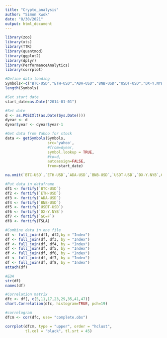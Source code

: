 ```yaml
---
title: "Crypto_analysis"
author: "Simon Kwok"
date: "8/30/2021"
output: html_document
---
```


```r
library(zoo)
library(xts)
library(TTR)
library(quantmod)
library(ggplot2)
library(dplyr)
library(PerformanceAnalytics)
library(corrplot)

```

```r
#Define data loading
Symbols<-c("BTC-USD","ETH-USD","ADA-USD","BNB-USD","USDT-USD","DX-Y.NYB","GC=F","TSLA")
length(Symbols)

#Set start date
start_date=as.Date("2014-01-01")

#Set date
d <- as.POSIXlt(as.Date(Sys.Date()))
dyear <- d
dyear$year <- dyear$year-1

#Get data from Yahoo for stock
data <- getSymbols(Symbols,
                   src='yahoo',
                   #from=dyear,
                   symbol.lookup = TRUE,
                   #to=d,
                   autoassign=FALSE,
                   from=start_date)

na.omit(`BTC-USD`,`ETH-USD`,`ADA-USD`,`BNB-USD`,`USDT-USD`,`DX-Y.NYB`,GC=F,TSLA)

```

```r
#Put data in dataframe
df1 <- fortify(`BTC-USD`)
df2 <- fortify(`ETH-USD`)
df3 <- fortify(`ADA-USD`)
df4 <- fortify(`BNB-USD`)
df5 <- fortify(`USDT-USD`)
df6 <- fortify(`DX-Y.NYB`)
df7 <- fortify(`GC=F`)
df8 <- fortify(TSLA)

#Combine data in one file
df <- full_join(df1, df2,by = "Index")
df <- full_join(df, df3, by = "Index")
df <- full_join(df, df4, by = "Index")
df <- full_join(df, df5, by = "Index")
df <- full_join(df, df6, by = "Index")
df <- full_join(df, df7, by = "Index")
df <- full_join(df, df8, by = "Index")
attach(df)

```


```r
#EDA
str(df)
names(df)

```


```r
#Correlation matrix
dfc <- df[, c(5,11,17,23,29,35,41,47)]
chart.Correlation(dfc, histogram=TRUE, pch=19)

#correlogram
dfcm <- cor(dfc, use= "complete.obs")

corrplot(dfcm, type = "upper", order = "hclust", 
         tl.col = "black", tl.srt = 45)

```
